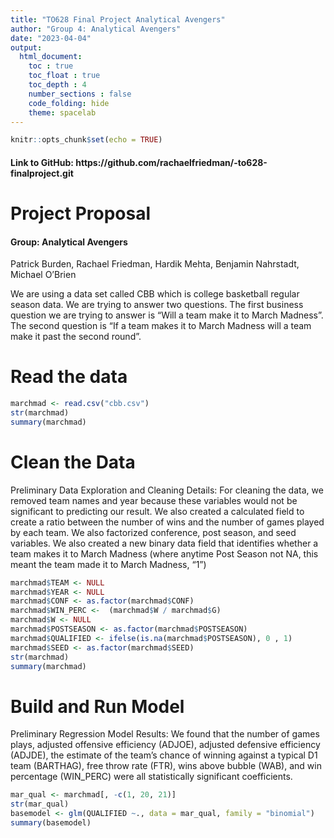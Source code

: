 ```yaml
---
title: "TO628 Final Project Analytical Avengers"
author: "Group 4: Analytical Avengers"
date: "2023-04-04"
output: 
  html_document:
    toc : true
    toc_float : true
    toc_depth : 4
    number_sections : false
    code_folding: hide
    theme: spacelab
---
```


```r
knitr::opts_chunk$set(echo = TRUE)
```
#### Link to GitHub: https://github.com/rachaelfriedman/-to628-finalproject.git

# Project Proposal
#### Group: Analytical Avengers 
Patrick Burden, Rachael Friedman, Hardik Mehta, Benjamin Nahrstadt, Michael O’Brien 

We are using a data set called CBB which is college basketball regular season data.
We are trying to answer two questions. The first business question we are trying to answer is “Will a team make it to March Madness”. The second question is “If a team makes it to March Madness will a team make it past the second round”.



# Read the data

```r
marchmad <- read.csv("cbb.csv")
str(marchmad)
summary(marchmad)
```
# Clean the Data

Preliminary Data Exploration and Cleaning Details:
For cleaning the data, we removed team names and year because these variables would not be significant to predicting our result. 
We also created a calculated field to create a ratio between the number of wins and the number of games played by each team. 
We also factorized conference, post season, and seed variables.
We also created a new binary data field that identifies whether a team makes it to March Madness (where anytime Post Season not NA, this meant the team made it to March Madness, “1”) 


```r
marchmad$TEAM <- NULL
marchmad$YEAR <- NULL
marchmad$CONF <- as.factor(marchmad$CONF)
marchmad$WIN_PERC <-  (marchmad$W / marchmad$G)
marchmad$W <- NULL
marchmad$POSTSEASON <- as.factor(marchmad$POSTSEASON)
marchmad$QUALIFIED <- ifelse(is.na(marchmad$POSTSEASON), 0 , 1)
marchmad$SEED <- as.factor(marchmad$SEED)
str(marchmad)
summary(marchmad)
```


# Build and Run Model

Preliminary Regression Model Results:
We found that the number of games plays, adjusted offensive efficiency (ADJOE), adjusted defensive efficiency (ADJDE), the estimate of the team’s chance of winning against a typical D1 team (BARTHAG), free throw rate (FTR), wins above bubble (WAB), and win percentage (WIN_PERC) were all statistically significant coefficients.  


```r
mar_qual <- marchmad[, -c(1, 20, 21)]
str(mar_qual)
basemodel <- glm(QUALIFIED ~., data = mar_qual, family = "binomial")
summary(basemodel)

```

